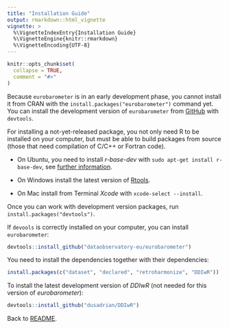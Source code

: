 ```yaml
---
title: "Installation Guide"
output: rmarkdown::html_vignette
vignette: >
  %\VignetteIndexEntry{Installation Guide}
  %\VignetteEngine{knitr::rmarkdown}
  %\VignetteEncoding{UTF-8}
---
```


```r
knitr::opts_chunk$set(
  collapse = TRUE,
  comment = "#>"
)
```

Because `eurobarometer` is in an early development phase, you cannot install it from CRAN with the `install.packages("eurobarometer")` command yet. You can install the development version of `eurobarometer` from [GitHub](https://github.com/dataobservatory-eu/eurobarometer) with `devtools`. 

For installing a not-yet-released package, you not only need R to be installed on your computer, but must be able to build packages from source (those that need compilation of C/C++ or Fortran code).  

- On Ubuntu, you need to install _r-base-dev_ with `sudo apt-get install r-base-dev`, see [further information](https://cran.r-project.org/bin/linux/ubuntu/fullREADME.html).

- On Windows install the latest version of  [Rtools](https://cran.r-project.org/bin/windows/Rtools/).

- On Mac install from Terminal _Xcode_ with `xcode-select --install`.

Once you can work with development version packages, run `install.packages("devtools")`.

If `devools` is correctly installed on your computer, you can install `eurobarometer`:

``` r
devtools::install_github("dataobservatory-eu/eurobarometer")
```

You need to install the dependencies together with their dependencies:

```r
install.packages(c("dataset", "declared", "retroharmonize", "DDIwR"))
```


To install the latest development version of _DDIwR_ (not needed for this version of _eurobarometer_): 

```r
devtools::install_github("dusadrian/DDIwR")
```


Back to [README](https://eurobarometer.dataobservatory.eu/).

